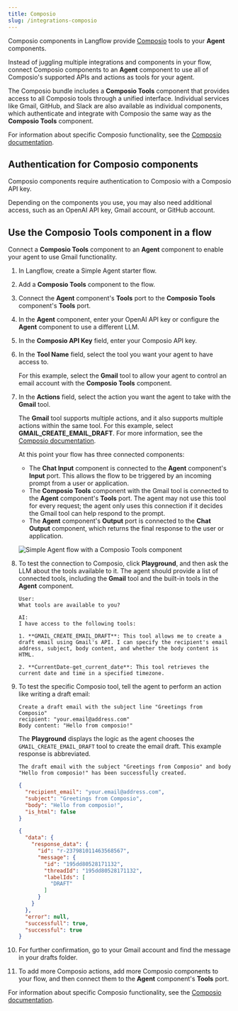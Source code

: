 ```yaml
---
title: Composio
slug: /integrations-composio
---
```


Composio components in Langflow provide [Composio](https://app.composio.dev/) tools to your **Agent** components.

Instead of juggling multiple integrations and components in your flow, connect Composio components to an **Agent** component to use all of Composio's supported APIs and actions as tools for your agent.

The Composio bundle includes a **Composio Tools** component that provides access to all Composio tools through a unified interface.
Individual services like Gmail, GitHub, and Slack are also available as individual components, which authenticate and integrate with Composio the same way as the **Composio Tools** component.

For information about specific Composio functionality, see the [Composio documentation](https://docs.composio.dev/introduction/intro/overview).

## Authentication for Composio components

Composio components require authentication to Composio with a Composio API key.

Depending on the components you use, you may also need additional access, such as an OpenAI API key, Gmail account, or GitHub account.

## Use the Composio Tools component in a flow

Connect a **Composio Tools** component to an **Agent** component to enable your agent to use Gmail functionality.

1. In Langflow, create a Simple Agent starter flow.

2. Add a **Composio Tools** component to the flow.

3. Connect the **Agent** component's **Tools** port to the **Composio Tools** component's **Tools** port.

4. In the **Agent** component, enter your OpenAI API key or configure the **Agent** component to use a different LLM.
5. In the **Composio API Key** field, enter your Composio API key.

6. In the **Tool Name** field, select the tool you want your agent to have access to.

    For this example, select the **Gmail** tool to allow your agent to control an email account with the **Composio Tools** component.

7. In the **Actions** field, select the action you want the agent to take with the **Gmail** tool.

    The **Gmail** tool supports multiple actions, and it also supports multiple actions within the same tool.
    For this example, select **GMAIL_CREATE_EMAIL_DRAFT**.
    For more information, see the [Composio documentation](https://docs.composio.dev/patterns/tools/use-tools/use-specific-actions).

    At this point your flow has three connected components:

    * The **Chat Input** component is connected to the **Agent** component's **Input** port. This allows the flow to be triggered by an incoming prompt from a user or application.
    * The **Composio Tools** component with the Gmail tool is connected to the **Agent** component's **Tools** port. The agent may not use this tool for every request; the agent only uses this connection if it decides the Gmail tool can help respond to the prompt.
    * The **Agent** component's **Output** port is connected to the **Chat Output** component, which returns the final response to the user or application.

    ![Simple Agent flow with a Composio Tools component](/img/composio/composio-create-flow.png)

8. To test the connection to Composio, click **Playground**, and then ask the LLM about the tools available to it.
The agent should provide a list of connected tools, including the **Gmail** tool and the built-in tools in the **Agent** component.

    ```text
    User:
    What tools are available to you?

    AI:
    I have access to the following tools:

    1. **GMAIL_CREATE_EMAIL_DRAFT**: This tool allows me to create a draft email using Gmail's API. I can specify the recipient's email address, subject, body content, and whether the body content is HTML.

    2. **CurrentDate-get_current_date**: This tool retrieves the current date and time in a specified timezone.
    ```

9. To test the specific Composio tool, tell the agent to perform an action like writing a draft email:

    ```text
    Create a draft email with the subject line "Greetings from Composio"
    recipient: "your.email@address.com"
    Body content: "Hello from composio!"
    ```

    The **Playground** displays the logic as the agent chooses the `GMAIL_CREATE_EMAIL_DRAFT` tool to create the email draft.
    This example response is abbreviated.

    ```text
    The draft email with the subject "Greetings from Composio" and body "Hello from composio!" has been successfully created.
    ```

    ```json
    {
      "recipient_email": "your.email@address.com",
      "subject": "Greetings from Composio",
      "body": "Hello from composio!",
      "is_html": false
    }

    {
      "data": {
        "response_data": {
          "id": "r-237981011463568567",
          "message": {
            "id": "195dd80528171132",
            "threadId": "195dd80528171132",
            "labelIds": [
              "DRAFT"
            ]
          }
        }
      },
      "error": null,
      "successfull": true,
      "successful": true
    }
    ```

10. For further confirmation, go to your Gmail account and find the message in your drafts folder.

11. To add more Composio actions, add more Composio components to your flow, and then connect them to the **Agent** component's **Tools** port.

For information about specific Composio functionality, see the [Composio documentation](https://docs.composio.dev/introduction/intro/overview).
